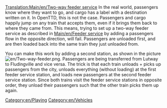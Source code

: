[[Translation:Main/en/Two-way feeder service]]
In the real world, passengers know where they want to go, and cargo has a label with a destination written on it.
In OpenTTD, this is not the case. Passengers and cargo happily jump on any train that accepts them, even if it brings them back to where they came from.
This means, trying to set up a two-way feeder service as described in [[Main/en/Feeder service]] by adding a passengers flow in the opposite direction, will fail. Passengers are unloaded first, and are then loaded back into the same train they just unloaded from.

You can make this work by adding a second station, as shown in the picture [[File:en/Two-way-feeder.png|thumb]]. Passengers are being transferred from Lutway to Fludingville and vice versa.
The trick is that each train unloads + picks up passengers from the city, unloads everything (without loading) at the first feeder service station, and loads new passengers at the second feeder service station. Since both trains visit the feeder service stations in opposite order, they unload their passengers such that the other train picks them up again.

[[Category:en/Playing]]
[[Category:en/Vehicles]]